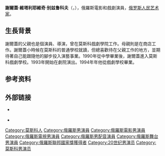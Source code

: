{{藝人
|姓名 = 謝爾蓋·維塔利耶維奇·别兹鲁科夫
|類型 = 男演員
|原名 = {{lang|ru|Серге́й Вита́льевич Безру́ков}}
|圖像 = Sergei Bezrukov 2008.jpg
|圖像說明 = 接受[[俄罗斯人民艺术家|俄罗斯人民艺术家]]胸章
|出生日期 = {{birth date|1973|10|18}}
|出生地 = {{USSR}}[[俄羅斯蘇維埃聯邦社會主義共和國|俄羅斯聯邦共和國]][[莫斯科|莫斯科]]
|職業 = [[演員|演員]]
|活躍年代 = 1994年至今
|awards ={{{!}} style="background: transparent;"
{{!}} {{俄罗斯友谊勋章|2018}}
{{!}}}
{{{!}} style="background: transparent;"
{{!}} {{俄罗斯人民艺术家}} {{!!}} {{俄罗斯功勋艺术家}}
{{!}}}
|IMDb = 0080115
}}

'''謝爾蓋·維塔利耶維奇·别兹鲁科夫'''（{{lang-ru|'''Сергей Витальевич Безруков'''}}，{{bd|1973年|10月18日||catIdx=B别}}），俄羅斯電影和戲劇演員，[[俄罗斯人民艺术家|俄罗斯人民艺术家]]。

== 生長背景 ==
謝爾蓋的父親也是個演員、導演，曾在莫斯科戲劇學院工作。母親則是在商店工作。謝爾蓋小時候在莫斯科的普通學校就讀，但總喜歡待在父親工作的地方，並期待著自己能跟隨他的腳步投入演藝事業。1990年從中學畢業後，謝爾蓋進入莫斯科戲劇學校。1993年開始在劇院演出。1994年年他從戲劇學校畢業。
==参考资料==
{{reflist}}
==外部链接==
*{{Official website|http://www.sergeybezrukov.ru/}} {{ru icon}}
*{{IMDb name|0080115}}
{{Authority control}}

{{DEFAULTSORT:Bezrukov, Sergey}}
[[Category:莫斯科人|Category:莫斯科人]]
[[Category:俄羅斯男演員|Category:俄羅斯男演員]]
[[Category:俄羅斯電影男演員|Category:俄羅斯電影男演員]]
[[Category:俄羅斯電視男演員|Category:俄羅斯電視男演員]]
[[Category:俄羅斯男配音演員|Category:俄羅斯男配音演員]]
[[Category:俄羅斯舞台男演員|Category:俄羅斯舞台男演員]]
[[Category:俄羅斯聯邦國家獎獲得者|Category:俄羅斯聯邦國家獎獲得者]]
[[Category:20世纪男演员|Category:20世纪男演员]]
[[Category:莫斯科男演员|Category:莫斯科男演员]]